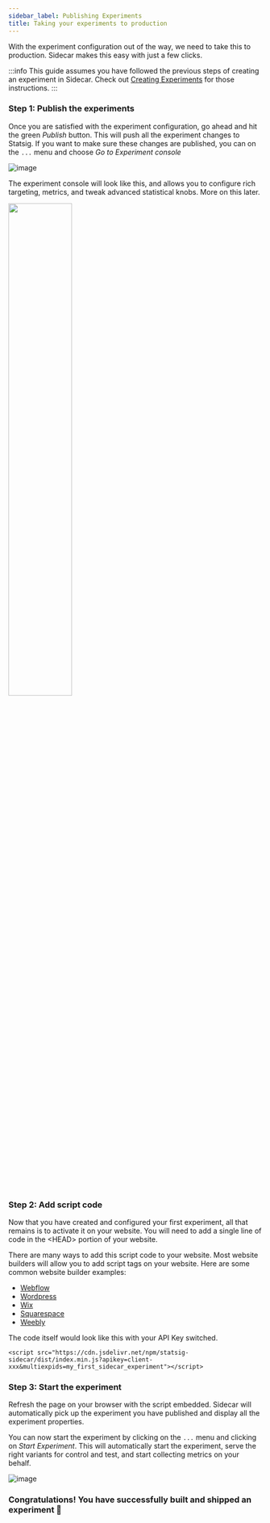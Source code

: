 ```yaml
---
sidebar_label: Publishing Experiments
title: Taking your experiments to production
---
```


With the experiment configuration out of the way, we need to take this to production.  Sidecar makes this easy with just a few clicks.

:::info
This guide assumes you have followed the previous steps of creating an experiment in Sidecar.  Check out [Creating Experiments](./creating-experiments) for those instructions.
:::

### Step 1: Publish the experiments

Once you are satisfied with the experiment configuration, go ahead and hit the green *Publish* button.  This will push all the experiment changes to Statsig.  If you want to make sure these changes are published, you can on the `...` menu and choose *Go to Experiment console*

![image](https://github.com/statsig-io/.github/assets/74588208/7d7b2ac0-0fa5-40c0-9cff-f5bd3828e87a)

The experiment console will look like this, and allows you to configure rich targeting, metrics, and tweak advanced statistical knobs.  More on this later.

<img src="https://github.com/statsig-io/.github/assets/74588208/22f57816-6fdd-422c-87a9-90a5c08f36a5" width="50%" />


### Step 2: Add script code

Now that you have created and configured your first experiment, all that remains is to activate it on your website.  You will need to add a single line of code in the &lt;HEAD&gt; portion of your website.  

There are many ways to add this script code to your website.  Most website builders will allow you to add script tags on your website.  Here are some common website builder examples:

* [Webflow](https://university.webflow.com/lesson/custom-code-in-the-head-and-body-tags?topics=site-settings)
* [Wordpress](https://wordpress.com/go/website-building/how-to-properly-add-javascript-to-wordpress-3-top-methods/)
* [Wix](https://support.wix.com/en/article/embedding-custom-code-on-your-site)
* [Squarespace](https://support.squarespace.com/hc/en-us/articles/205815928-Adding-custom-code-to-your-site)
* [Weebly](https://weeblytutorials.com/embed-javascript-weebly)

The code itself would look like this with your API Key switched.

```
<script src="https://cdn.jsdelivr.net/npm/statsig-sidecar/dist/index.min.js?apikey=client-xxx&multiexpids=my_first_sidecar_experiment"></script>
```

### Step 3: Start the experiment

Refresh the page on your browser with the script embedded.  Sidecar will automatically pick up the experiment you have published and display all the experiment properties.

You can now start the experiment by clicking on the `...` menu and clicking on *Start Experiment*.  This will automatically start the experiment, serve the right variants for control and test, and start collecting metrics on your behalf.

![image](https://github.com/statsig-io/.github/assets/74588208/e1e46912-c529-4e8b-a1a4-a3b7cf0902e4)


### Congratulations!  You have successfully built and shipped an experiment &#x1F389;


